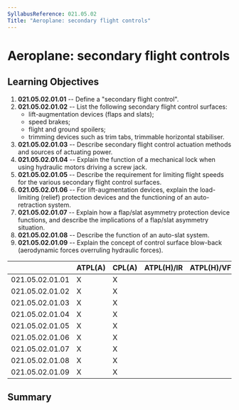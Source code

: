 ```yaml
---
SyllabusReference: 021.05.02
Title: "Aeroplane: secondary flight controls"
---
```


# Aeroplane: secondary flight controls

## Learning Objectives

1.  **021.05.02.01.01** -- Define a "secondary flight control".
2.  **021.05.02.01.02** -- List the following secondary flight control surfaces:
    - lift-augmentation devices (flaps and slats);
    - speed brakes;
    - flight and ground spoilers;
    - trimming devices such as trim tabs, trimmable horizontal stabiliser.
3.  **021.05.02.01.03** -- Describe secondary flight control actuation methods
    and sources of actuating power.
4.  **021.05.02.01.04** -- Explain the function of a mechanical lock when using
    hydraulic motors driving a screw jack.
5.  **021.05.02.01.05** -- Describe the requirement for limiting flight speeds
    for the various secondary flight control surfaces.
6.  **021.05.02.01.06** -- For lift-augmentation devices, explain the
    load-limiting (relief) protection devices and the functioning of an
    auto-retraction system.
7.  **021.05.02.01.07** -- Explain how a flap/slat asymmetry protection device
    functions, and describe the implications of a flap/slat asymmetry situation.
8.  **021.05.02.01.08** -- Describe the function of an auto-slat system.
9.  **021.05.02.01.09** -- Explain the concept of control surface blow-back
    (aerodynamic forces overruling hydraulic forces).

|                 | ATPL(A) | CPL(A) | ATPL(H)/IR | ATPL(H)/VFR | CPL(H) | IR  | CBIR(A) |
| --------------- | ------- | ------ | ---------- | ----------- | ------ | --- | ------- |
| 021.05.02.01.01 | X       | X      |            |             |        |     |         |
| 021.05.02.01.02 | X       | X      |            |             |        |     |         |
| 021.05.02.01.03 | X       | X      |            |             |        |     |         |
| 021.05.02.01.04 | X       | X      |            |             |        |     |         |
| 021.05.02.01.05 | X       | X      |            |             |        |     |         |
| 021.05.02.01.06 | X       | X      |            |             |        |     |         |
| 021.05.02.01.07 | X       | X      |            |             |        |     |         |
| 021.05.02.01.08 | X       | X      |            |             |        |     |         |
| 021.05.02.01.09 | X       | X      |            |             |        |     |         |

## Summary
